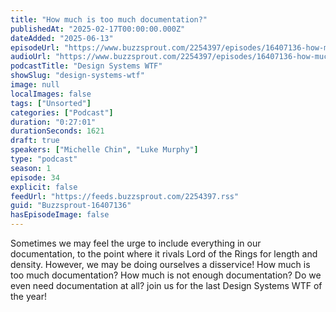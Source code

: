 ```yaml
---
title: "How much is too much documentation?"
publishedAt: "2025-02-17T00:00:00.000Z"
dateAdded: "2025-06-13"
episodeUrl: "https://www.buzzsprout.com/2254397/episodes/16407136-how-much-is-too-much-documentation.mp3"
audioUrl: "https://www.buzzsprout.com/2254397/episodes/16407136-how-much-is-too-much-documentation.mp3"
podcastTitle: "Design Systems WTF"
showSlug: "design-systems-wtf"
image: null
localImages: false
tags: ["Unsorted"]
categories: ["Podcast"]
duration: "0:27:01"
durationSeconds: 1621
draft: true
speakers: ["Michelle Chin", "Luke Murphy"]
type: "podcast"
season: 1
episode: 34
explicit: false
feedUrl: "https://feeds.buzzsprout.com/2254397.rss"
guid: "Buzzsprout-16407136"
hasEpisodeImage: false
---
```

Sometimes we may feel the urge to include everything in our documentation, to the point where it rivals Lord of the Rings for length and density. However, we may be doing ourselves a disservice! How much is too much documentation? How much is not enough documentation? Do we even need documentation at all? join us for the last Design Systems WTF of the year!
